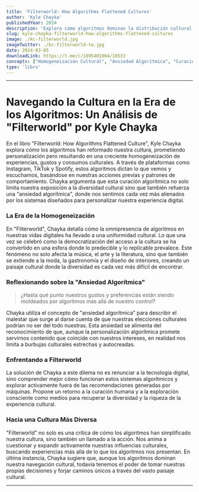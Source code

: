 ```yaml
---
title: 'Filterworld: How Algorithms Flattened Cultures'
author: 'Kyle Chayka'
publishedYear: 2024
description: 'Explora cómo algoritmos dominan la distribución cultural, como Instagram y Spotify, prometiendo personalización pero causando homogeneización, aplanando genuina cultura humana.'
slug: kyle-chayka-filterworld-how-algorithms-flattened-cultures
image: ./kc-filterworld.jpg
imageTwitter: ./kc-filterworld-tw.jpg
date: 2024-03-05
downloadLink: https://t.me/c/1895401064/10533
concepts: ["Homogeneización Cultural", "Ansiedad Algorítmica", "Curación Humana", "Exploración Cultural", "Libertad Personal"]
type: 'libro'
---
```


---

# Navegando la Cultura en la Era de los Algoritmos: Un Análisis de "Filterworld" por Kyle Chayka

En el libro "Filterworld: How Algorithms Flattened Culture", Kyle Chayka explora cómo los algoritmos han reformado nuestra cultura, prometiendo personalización pero resultando en una creciente homogeneización de experiencias, gustos y consumos culturales. A través de plataformas como Instagram, TikTok y Spotify, estos algoritmos dictan lo que vemos y escuchamos, basándose en nuestras acciones previas y patrones de comportamiento. Chayka argumenta que esta curación algorítmica no solo limita nuestra exposición a la diversidad cultural sino que también refuerza una "ansiedad algorítmica", donde nos sentimos cada vez más alienados por los sistemas diseñados para personalizar nuestra experiencia digital.

### La Era de la Homogeneización

En "Filterworld", Chayka detalla cómo la omnipresencia de algoritmos en nuestras vidas digitales ha llevado a una uniformidad cultural. Lo que una vez se celebró como la democratización del acceso a la cultura se ha convertido en una esfera donde lo predecible y lo replicable prevalece. Este fenómeno no solo afecta la música, el arte y la literatura, sino que también se extiende a la moda, la gastronomía y el diseño de interiores, creando un paisaje cultural donde la diversidad es cada vez más difícil de encontrar.

### Reflexionando sobre la "Ansiedad Algorítmica"

> ¿Hasta qué punto nuestros gustos y preferencias están siendo moldeados por algoritmos más allá de nuestro control?

Chayka utiliza el concepto de "ansiedad algorítmica" para describir el malestar que surge al darse cuenta de que nuestras elecciones culturales podrían no ser del todo nuestras. Esta ansiedad se alimenta del reconocimiento de que, aunque la personalización algorítmica promete servirnos contenido que coincide con nuestros intereses, en realidad nos limita a burbujas culturales estrechas y autocreadas.

### Enfrentando a Filterworld

La solución de Chayka a este dilema no es renunciar a la tecnología digital, sino comprender mejor cómo funcionan estos sistemas algorítmicos y explorar activamente fuera de las recomendaciones generadas por máquinas. Propone un retorno a la curación humana y a la exploración consciente como medios para recuperar la diversidad y la riqueza de la experiencia cultural.

### Hacia una Cultura Más Diversa

"Filterworld" no solo es una crítica de cómo los algoritmos han simplificado nuestra cultura, sino también un llamado a la acción. Nos anima a cuestionar y expandir activamente nuestras influencias culturales, buscando experiencias más allá de lo que los algoritmos nos presentan. En última instancia, Chayka sugiere que, aunque los algoritmos dominan nuestra navegación cultural, todavía tenemos el poder de tomar nuestras propias decisiones y forjar caminos únicos a través del vasto paisaje cultural.

---
